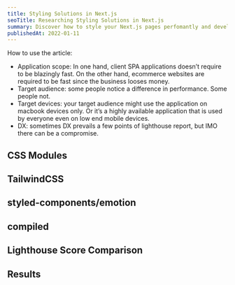 ```yaml
---
title: Styling Solutions in Next.js
seoTitle: Researching Styling Solutions in Next.js
summary: Discover how to style your Next.js pages perfomantly and developer friendly using TailwindCSS, CSS Modules, styled-components and emotion, compiled and other.
publishedAt: 2022-01-11
---
```


How to use the article:

- Application scope: In one hand, client SPA applications doesn’t require to be blazingly fast. On the other hand, ecommerce websites are required to be fast since the business looses money.
- Target audience: some people notice a difference in performance. Some people not.
- Target devices: your target audience might use the application on macbook devices only. Or it’s a highly available application that is used by everyone even on low end mobile devices.
- DX: sometimes DX prevails a few points of lighthouse report, but IMO there can be a compromise.

## CSS Modules
## TailwindCSS
## styled-components/emotion
## compiled
## Lighthouse Score Comparison
## Results
